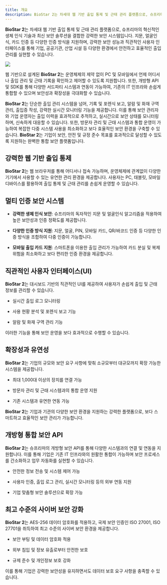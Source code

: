 ```yaml
---
title: 개요
description: BioStar 2는 차세대 웹 기반 출입 통제 및 근태 관리 플랫폼으로, 슈프리마의 혁신적인 생체 인식 기술과 최신 보안 솔루션을 결합한 강력한 보안 시스템입니다.
---
```


**BioStar 2**는 차세대 웹 기반 출입 통제 및 근태 관리 플랫폼으로, 슈프리마의 혁신적인 생체 인식 기술과 최신 보안 솔루션을 결합한 강력한 보안 시스템입니다. 지문, 얼굴인식, 카드 인증 등 다양한 인증 방식을 지원하며, 강력한 보안 성능과 직관적인 사용자 인터페이스를 통해 기업, 공공기관, 산업 시설 등 다양한 환경에서 안전하고 효율적인 출입 관리를 실현할 수 있습니다.

<Image src='https://www.supremainc.com/en/asset/images/06_hub/suprema_enterprise_access_control4.jpg' alone />

웹 기반으로 설계된 **BioStar 2**는 운영체제의 제약 없이 PC 및 모바일에서 언제 어디서나 출입 관리 및 근태 기록을 확인하고 제어할 수 있도록 지원합니다. 또한, 개방형 API 및 SDK를 통해 다양한 서드파티 시스템과 연동이 가능하여, 기존의 IT 인프라와 손쉽게 통합할 수 있으며 보안성과 확장성을 극대화할 수 있습니다.

**BioStar 2**는 단순한 출입 관리 시스템을 넘어, 기록 및 포렌식 보고, 알람 및 화재 구역 관리, 출입증 작성, 강력한 실시간 모니터링 기능을 제공합니다. 이를 통해 보안 관리자와 기업 운영자는 출입 이력을 효과적으로 추적하고, 실시간으로 보안 상태를 모니터링하며, 신속하게 대응할 수 있습니다. 또한, 방문자 관리 및 근태 시스템과 통합 운영이 가능하여 복잡한 다중 시스템 사용을 최소화하고 보다 효율적인 보안 환경을 구축할 수 있습니다. **BioStar 2**는 기업이 보안, 안전 및 규정 준수 목표를 효과적으로 달성할 수 있도록 지원하는 완벽한 통합 보안 플랫폼입니다.

## 강력한 웹 기반 출입 통제

**BioStar 2**는 웹 브라우저를 통해 어디서나 접속 가능하며, 운영체제에 관계없이 다양한 기기에서 사용할 수 있는 유연한 관리 환경을 제공합니다. 사용자는 PC, 태블릿, 모바일 디바이스를 활용하여 출입 통제 및 근태 관리를 손쉽게 운영할 수 있습니다.

## 멀티 인증 보안 시스템

* **강력한 생체 인식 보안**: 슈프리마의 독자적인 지문 및 얼굴인식 알고리즘을 적용하여 높은 보안성과 인증 정확도를 제공합니다.

* **다양한 인증 방식 지원**: 지문, 얼굴, PIN, 모바일 카드, QR/바코드 인증 등 다양한 인증 방식을 조합하여 다중 인증이 가능합니다.

* **모바일 출입 카드 지원**: 스마트폰을 이용한 출입 관리가 가능하여 카드 분실 및 복제 위험을 최소화하고 보다 편리한 인증 환경을 제공합니다.

## 직관적인 사용자 인터페이스(UI)

**BioStar 2**는 대시보드 기반의 직관적인 UI를 제공하여 사용자가 손쉽게 출입 및 근태 정보를 관리할 수 있습니다.

* 실시간 출입 로그 모니터링

* 사용 현황 분석 및 포렌식 보고 기능

* 알람 및 화재 구역 관리 기능

이러한 기능을 통해 보안 운영을 보다 효과적으로 수행할 수 있습니다.

## 확장성과 유연성

**BioStar 2**는 기업의 규모와 보안 요구 사항에 맞춰 소규모부터 대규모까지 확장 가능한 시스템을 제공합니다.

* 최대 1,000대 이상의 장치를 연결 가능

* 방문자 관리 및 근태 시스템과의 통합 운영 지원

* 기존 시스템과 유연한 연동 가능

**BioStar 2**는 기업과 기관의 다양한 보안 환경을 지원하는 강력한 플랫폼으로, 보다 스마트하고 효율적인 보안 관리가 가능합니다.

## 개방형 통합 보안 API

**BioStar 2**는 슈프리마의 개방형 보안 API를 통해 다양한 시스템과의 연결 및 연동을 지원합니다. 이를 통해 기업은 기존 IT 인프라와의 원활한 통합이 가능하며 보안 프로세스를 간소화하고 업무 자동화를 실현할 수 있습니다.

* 안전한 정보 전송 및 시스템 제어 가능

* 사용자 인증, 출입 로그 관리, 실시간 모니터링 등의 외부 연동 지원

* 기업 맞춤형 보안 솔루션으로 확장 가능

## 최고 수준의 사이버 보안 강화

**BioStar 2**는 AES-256 데이터 암호화를 적용하고, 국제 보안 인증인 ISO 27001, ISO 27701을 취득하여 최고 수준의 사이버 보안 환경을 제공합니다.

* 보안 부팅 및 데이터 암호화 적용

* 외부 침입 및 정보 유출로부터 안전한 보호

* 규제 준수 및 개인정보 보호 강화

이를 통해 기업은 강력한 보안성을 유지하면서도 데이터 보호 요구 사항을 충족할 수 있습니다.